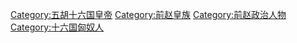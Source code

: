 [[Category:五胡十六国皇帝|Category:五胡十六国皇帝]]
[[Category:前赵皇族|Category:前赵皇族]]
[[Category:前赵政治人物|Category:前赵政治人物]]
[[Category:十六国匈奴人|Category:十六国匈奴人]]